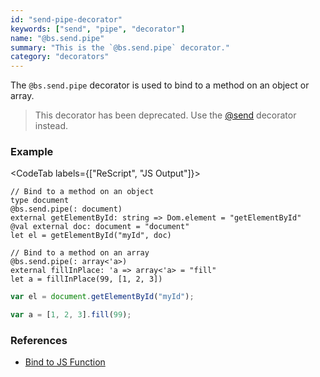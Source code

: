 ```yaml
---
id: "send-pipe-decorator"
keywords: ["send", "pipe", "decorator"]
name: "@bs.send.pipe"
summary: "This is the `@bs.send.pipe` decorator."
category: "decorators"
---
```


The `@bs.send.pipe` decorator is used to bind to a method on an object or array.

> This decorator has been deprecated. Use the [@send](https://rescript-lang.org/docs/manual/latest/bind-to-js-function) decorator instead.

### Example

<CodeTab labels={["ReScript", "JS Output"]}>

```res
// Bind to a method on an object
type document
@bs.send.pipe(: document)
external getElementById: string => Dom.element = "getElementById"
@val external doc: document = "document"
let el = getElementById("myId", doc)

// Bind to a method on an array
@bs.send.pipe(: array<'a>)
external fillInPlace: 'a => array<'a> = "fill"
let a = fillInPlace(99, [1, 2, 3])
```

```js
var el = document.getElementById("myId");

var a = [1, 2, 3].fill(99);
```

</CodeTab>

### References

* [Bind to JS Function](/docs/manual/latest/bind-to-js-function)